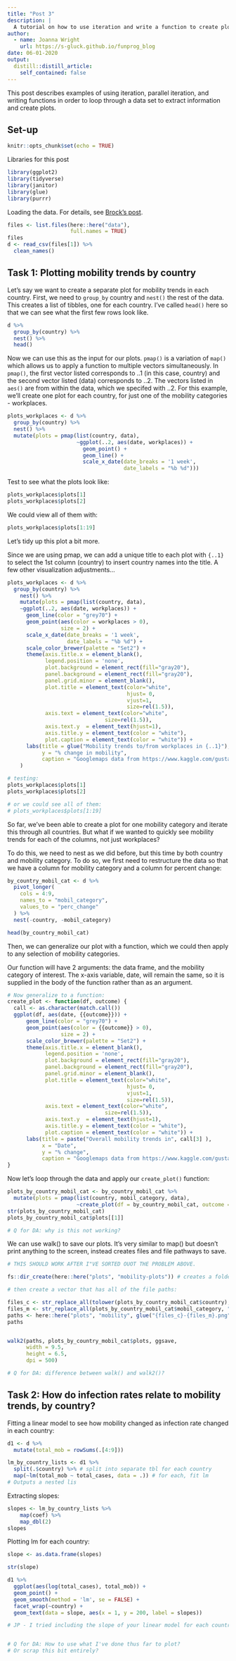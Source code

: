 ```yaml
---
title: "Post 3"
description: |
  A tutorial on how to use iteration and write a function to create plots. 
author:
  - name: Joanna Wright
    url: https://s-gluck.github.io/funprog_blog
date: 06-01-2020
output:
  distill::distill_article:
    self_contained: false
---
```


This post describes examples of using iteration, parallel iteration, and writing functions in order to loop through a data set to extract information and create plots.

## Set-up

```r
knitr::opts_chunk$set(echo = TRUE)

```

<aside>
Libraries for this post
</aside>
```r
library(ggplot2)
library(tidyverse)
library(janitor)
library(glue)
library(purrr)
```


Loading the data. For details, see [Brock's post](link here).

```r

files <- list.files(here::here("data"),
                    full.names = TRUE)
files
d <- read_csv(files[1]) %>%
  clean_names()

```

## Task 1: Plotting mobility trends by country 

Let's say we want to create a separate plot for mobility trends in each country.  First, we need to `group_by` country and `nest()` the rest of the data. This creates a list of tibbles, one for each country. I've called `head()` here so that we can see what the first few rows look like. 

```r

d %>%
  group_by(country) %>% 
  nest() %>%
  head()

```

Now we can use this as the input for our plots. `pmap()` is a variation of `map()` which allows us to apply a function to multiple vectors simultaneously. In `pmap()`, the first vector listed corresponds to ..1 (in this case, country) and the second vector listed (data) corresponds to ..2. The vectors listed in `aes()` are from within the data, which we specifed with ..2. For this example, we'll create one plot for each country, for just one of the mobility categories - workplaces. 

```r

plots_workplaces <- d %>%
  group_by(country) %>% 
  nest() %>% 
  mutate(plots = pmap(list(country, data),  
                      ~ggplot(..2, aes(date, workplaces)) +
                        geom_point() + 
                        geom_line() +
                        scale_x_date(date_breaks = '1 week',
                                     date_labels = "%b %d")))

```

Test to see what the plots look like: 
```r

plots_workplaces$plots[1]
plots_workplaces$plots[2]

```

We could view all of them with: 

```r

plots_workplaces$plots[1:19]

```

Let's tidy up this plot a bit more.

Since we are using pmap, we can add a unique title to each plot with `{..1}` to select the 1st column (country) to insert country names into the title.
A few other visualization adjustments... 

```r

plots_workplaces <- d %>%
  group_by(country) %>% 
    nest() %>%
    mutate(plots = pmap(list(country, data),
    ~ggplot(..2, aes(date, workplaces)) +
      geom_line(color = "grey70") +
      geom_point(aes(color = workplaces > 0), 
                 size = 2) +
      scale_x_date(date_breaks = '1 week',
                   date_labels = "%b %d") +
      scale_color_brewer(palette = "Set2") +      
      theme(axis.title.x = element_blank(), 
            legend.position = 'none', 
            plot.background = element_rect(fill="gray20"),
            panel.background = element_rect(fill="gray20"),
            panel.grid.minor = element_blank(), 
            plot.title = element_text(color="white",
                                      hjust= 0,
                                      vjust=1, 
                                      size=rel(1.5)), 
            axis.text = element_text(color="white", 
                               size=rel(1.5)),
            axis.text.y  = element_text(hjust=1), 
            axis.title.y = element_text(color = "white"),
            plot.caption = element_text(color = "white")) +
      labs(title = glue("Mobility trends to/from workplaces in {..1}"), #unique title
           y = "% change in mobility", 
           caption = "Googlemaps data from https://www.kaggle.com/gustavomodelli/covid-community-measures"))
    )

# testing: 
plots_workplaces$plots[1]
plots_workplaces$plots[2]

# or we could see all of them: 
# plots_workplaces$plots[1:19]
```

So far, we've been able to create a plot for one mobility category and iterate this through all countries. But what if we wanted to quickly see mobility trends for each of the columns, not just workplaces?

To do this, we need to nest as we did before, but this time by both country and mobility category. To do so, we first need to restructure the data so that we have a column for mobility category and a column for percent change: 

```r

by_country_mobil_cat <- d %>%
  pivot_longer(
    cols = 4:9,
    names_to = "mobil_category",
    values_to = "perc_change"
  ) %>%
  nest(-country, -mobil_category)

head(by_country_mobil_cat)

```

Then, we can generalize our plot with a function, which we could then apply to any selection of mobility categories.  

Our function will have 2 arguments: the data frame, and the mobility category of interest. The x-axis variable, date, will remain the same, so it is supplied in the body of the function rather than as an argument. 

```r

# Now generalize to a function: 
create_plot <- function(df, outcome) {
  call <- as.character(match.call())
  ggplot(df, aes(date, {{outcome}})) +
      geom_line(color = "grey70") +
      geom_point(aes(color = {{outcome}} > 0), 
                 size = 2) +
      scale_color_brewer(palette = "Set2") +      
      theme(axis.title.x = element_blank(), 
            legend.position = 'none', 
            plot.background = element_rect(fill="gray20"),
            panel.background = element_rect(fill="gray20"),
            panel.grid.minor = element_blank(), 
            plot.title = element_text(color="white",
                                      hjust= 0,
                                      vjust=1, 
                                      size=rel(1.5)), 
            axis.text = element_text(color="white", 
                               size=rel(1.5)),
            axis.text.y  = element_text(hjust=1), 
            axis.title.y = element_text(color = "white"),
            plot.caption = element_text(color = "white")) +
      labs(title = paste("Overall mobility trends in", call[3] ), 
           x = "Date", 
           y = "% change", 
           caption = "Googlemaps data from https://www.kaggle.com/gustavomodelli/covid-community-measures")
}

```

Now let's loop through the data and apply our `create_plot()` function: 

```r

plots_by_country_mobil_cat <- by_country_mobil_cat %>%
  mutate(plots = pmap(list(country, mobil_category, data), 
                      ~create_plot(df = by_country_mobil_cat, outcome = .x)))
str(plots_by_country_mobil_cat)
plots_by_country_mobil_cat$plots[[1]]

# Q for DA: why is this not working? 
```

We can use walk() to save our plots. It's very similar to map() but doesn't print anything to the screen, instead creates files and file pathways to save. 

```r

# THIS SHOULD WORK AFTER I"VE SORTED OUOT THE PROBLEM ABOVE. 

fs::dir_create(here::here("plots", "mobility-plots")) # creates a folder called "plots" and a subdirectory called "mobility"

# then create a vector that has all of the file paths: 

files_c <- str_replace_all(tolower(plots_by_country_mobil_cat$country), " ", "-")
files_m <- str_replace_all(plots_by_country_mobil_cat$mobil_category, "_", "-")
paths <- here::here("plots", "mobility", glue("{files_c}-{files_m}.png"))
paths


walk2(paths, plots_by_country_mobil_cat$plots, ggsave,
      width = 9.5, 
      height = 6.5,
      dpi = 500)

# Q for DA: difference between walk() and walk2()? 

```

## Task 2: How do infection rates relate to mobility trends, by country?

Fitting a linear model to see how mobility changed as infection rate changed in each country: 

```r

d1 <- d %>%
  mutate(total_mob = rowSums(.[4:9]))

lm_by_country_lists <- d1 %>% 
  split(.$country) %>% # split into separate tbl for each country
  map(~lm(total_mob ~ total_cases, data = .)) # for each, fit lm
# Outputs a nested lis

```

Extracting slopes: 

```r
slopes <- lm_by_country_lists %>%
    map(coef) %>%
    map_dbl(2)
slopes
```

Plotting lm for each country:

```r
slope <- as.data.frame(slopes)

str(slope)

d1 %>% 
  ggplot(aes(log(total_cases), total_mob)) +
  geom_point() +
  geom_smooth(method = 'lm', se = FALSE) +
  facet_wrap(~country) +
  geom_text(data = slope, aes(x = 1, y = 200, label = slopes))

# JP - I tried including the slope of your linear model for each country for each country's scatterplot but for some reason, it is adding all the slopes on to each facetted plot. 


# Q for DA: How to use what I've done thus far to plot?
# Or scrap this bit entirely? 

```

